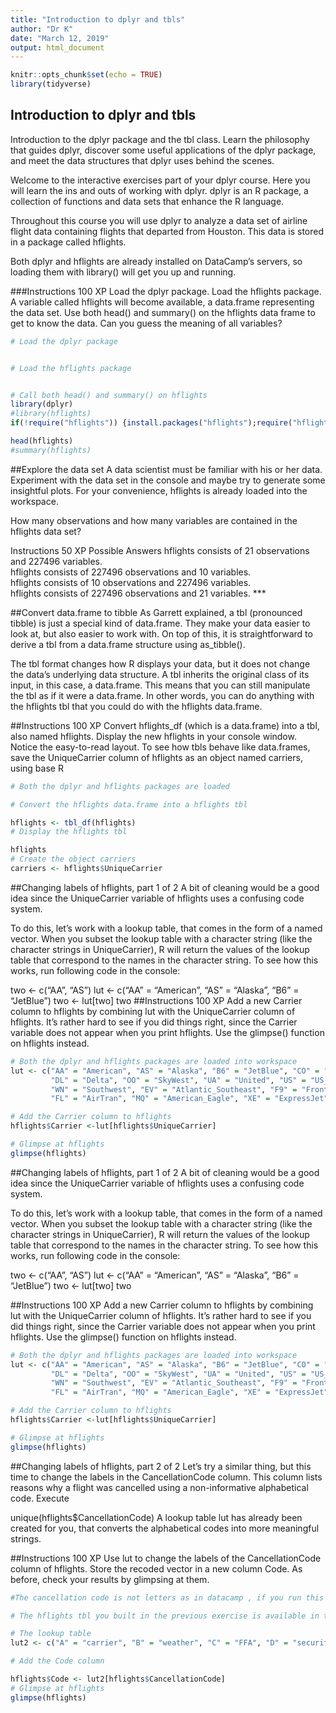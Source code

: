 ```yaml
---
title: "Introduction to dplyr and tbls"
author: "Dr K"
date: "March 12, 2019"
output: html_document
---
```


```r
knitr::opts_chunk$set(echo = TRUE)
library(tidyverse)
```

## Introduction to dplyr and tbls

Introduction to the dplyr package and the tbl class. Learn the philosophy that guides dplyr, discover some useful applications of the dplyr package, and meet the data structures that dplyr uses behind the scenes.

Welcome to the interactive exercises part of your dplyr course. Here you will learn the ins and outs of working with dplyr. dplyr is an R package, a collection of functions and data sets that enhance the R language.

Throughout this course you will use dplyr to analyze a data set of airline flight data containing flights that departed from Houston. This data is stored in a package called hflights.

Both dplyr and hflights are already installed on DataCamp's servers, so loading them with library() will get you up and running.

###Instructions
100 XP
Load the dplyr package.
Load the hflights package. A variable called hflights will become available, a data.frame representing the data set.
Use both head() and summary() on the hflights data frame to get to know the data. Can you guess the meaning of all variables?


```r
# Load the dplyr package


# Load the hflights package


# Call both head() and summary() on hflights
library(dplyr)
#library(hflights)
if(!require("hflights")) {install.packages("hflights");require("hflights")}

head(hflights)
#summary(hflights)
```

##Explore the data set
A data scientist must be familiar with his or her data. Experiment with the data set in the console and maybe try to generate some insightful plots. For your convenience, hflights is already loaded into the workspace.

How many observations and how many variables are contained in the hflights data set?

Instructions
50 XP
Possible Answers
hflights consists of 21 observations and 227496 variables.  
hflights consists of 227496 observations and 10 variables.  
hflights consists of 10 observations and 227496 variables.  
hflights consists of 227496 observations and 21 variables. ***  

##Convert data.frame to tibble
As Garrett explained, a tbl (pronounced tibble) is just a special kind of data.frame. They make your data easier to look at, but also easier to work with. On top of this, it is straightforward to derive a tbl from a data.frame structure using as_tibble().

The tbl format changes how R displays your data, but it does not change the data's underlying data structure. A tbl inherits the original class of its input, in this case, a data.frame. This means that you can still manipulate the tbl as if it were a data.frame. In other words, you can do anything with the hflights tbl that you could do with the hflights data.frame.

##Instructions
100 XP
Convert hflights_df (which is a data.frame) into a tbl, also named hflights.
Display the new hflights in your console window. Notice the easy-to-read layout.
To see how tbls behave like data.frames, save the UniqueCarrier column of hflights as an object named carriers, using base R   

```r
# Both the dplyr and hflights packages are loaded

# Convert the hflights data.frame into a hflights tbl

hflights <- tbl_df(hflights)
# Display the hflights tbl

hflights
# Create the object carriers
carriers <- hflights$UniqueCarrier
```

##Changing labels of hflights, part 1 of 2
A bit of cleaning would be a good idea since the UniqueCarrier variable of hflights uses a confusing code system.

To do this, let's work with a lookup table, that comes in the form of a named vector. When you subset the lookup table with a character string (like the character strings in UniqueCarrier), R will return the values of the lookup table that correspond to the names in the character string. To see how this works, run following code in the console:

two <- c("AA", "AS")
lut <- c("AA" = "American", 
         "AS" = "Alaska", 
         "B6" = "JetBlue")
two <- lut[two]
two
##Instructions
100 XP
Add a new Carrier column to hflights by combining lut with the UniqueCarrier column of hflights.
It's rather hard to see if you did things right, since the Carrier variable does not appear when you print hflights. Use the glimpse() function on hflights instead.

```r
# Both the dplyr and hflights packages are loaded into workspace
lut <- c("AA" = "American", "AS" = "Alaska", "B6" = "JetBlue", "CO" = "Continental", 
         "DL" = "Delta", "OO" = "SkyWest", "UA" = "United", "US" = "US_Airways", 
         "WN" = "Southwest", "EV" = "Atlantic_Southeast", "F9" = "Frontier", 
         "FL" = "AirTran", "MQ" = "American_Eagle", "XE" = "ExpressJet", "YV" = "Mesa")

# Add the Carrier column to hflights
hflights$Carrier <-lut[hflights$UniqueCarrier]

# Glimpse at hflights
glimpse(hflights)
```

##Changing labels of hflights, part 1 of 2
A bit of cleaning would be a good idea since the UniqueCarrier variable of hflights uses a confusing code system.

To do this, let's work with a lookup table, that comes in the form of a named vector. When you subset the lookup table with a character string (like the character strings in UniqueCarrier), R will return the values of the lookup table that correspond to the names in the character string. To see how this works, run following code in the console:

two <- c("AA", "AS")
lut <- c("AA" = "American", 
         "AS" = "Alaska", 
         "B6" = "JetBlue")
two <- lut[two]
two  

##Instructions
100 XP
Add a new Carrier column to hflights by combining lut with the UniqueCarrier column of hflights.
It's rather hard to see if you did things right, since the Carrier variable does not appear when you print hflights. Use the glimpse() function on hflights instead.  

```r
# Both the dplyr and hflights packages are loaded into workspace
lut <- c("AA" = "American", "AS" = "Alaska", "B6" = "JetBlue", "CO" = "Continental", 
         "DL" = "Delta", "OO" = "SkyWest", "UA" = "United", "US" = "US_Airways", 
         "WN" = "Southwest", "EV" = "Atlantic_Southeast", "F9" = "Frontier", 
         "FL" = "AirTran", "MQ" = "American_Eagle", "XE" = "ExpressJet", "YV" = "Mesa")

# Add the Carrier column to hflights
hflights$Carrier <-lut[hflights$UniqueCarrier]

# Glimpse at hflights
glimpse(hflights)
```
##Changing labels of hflights, part 2 of 2
Let's try a similar thing, but this time to change the labels in the CancellationCode column. This column lists reasons why a flight was cancelled using a non-informative alphabetical code. Execute

unique(hflights$CancellationCode)
A lookup table lut has already been created for you, that converts the alphabetical codes into more meaningful strings.

##Instructions
100 XP
Use lut to change the labels of the CancellationCode column of hflights. Store the recoded vector in a new column Code.
As before, check your results by glimpsing at them.  

```r
#The cancellation code is not letters as in datacamp , if you run this block it takes forever since the look up table is flawed  

# The hflights tbl you built in the previous exercise is available in the workspace.

# The lookup table
lut2 <- c("A" = "carrier", "B" = "weather", "C" = "FFA", "D" = "security", "E" = "not cancelled")

# Add the Code column

hflights$Code <- lut2[hflights$CancellationCode]
# Glimpse at hflights
glimpse(hflights)
```

